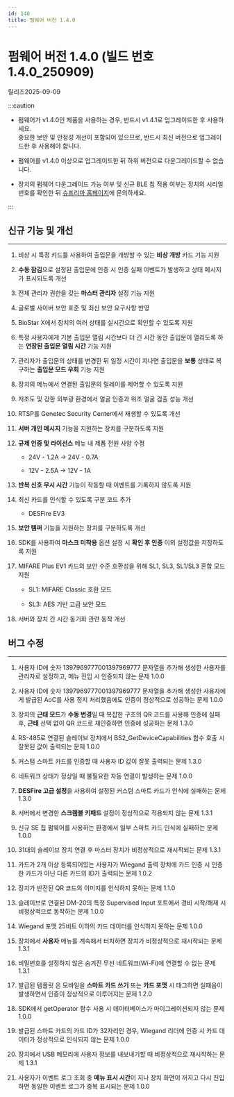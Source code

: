 ```yaml
---
id: 140
title: 펌웨어 버전 1.4.0
---
```


# 펌웨어 버전 1.4.0 (빌드 번호 1.4.0_250909)

릴리즈<Separator/>2025-09-09

:::caution

- 펌웨어가 v1.4.0인 제품을 사용하는 경우, 반드시 v1.4.1로 업그레이드한 후 사용하세요.<br/>중요한 보안 및 안정성 개선이 포함되어 있으므로, 반드시 최신 버전으로 업그레이드한 후 사용해야 합니다.

- 펌웨어를 v1.4.0 이상으로 업그레이드한 뒤 하위 버전으로 다운그레이드할 수 없습니다.

- 장치의 펌웨어 다운그레이드 가능 여부 및 신규 BLE 칩 적용 여부는 장치의 시리얼 번호를 확인한 뒤 [슈프리마 홈페이지](https://supremainc.com)에 문의하세요.

:::

## 신규 기능 및 개선

---

1. 비상 시 특정 카드를 사용하여 출입문을 개방할 수 있는 **비상 개방** 카드 기능 지원

1. **수동 잠김**으로 설정된 출입문에 인증 시 인증 실패 이벤트가 발생하고 상태 메시지가 표시되도록 개선

1. 전체 관리자 권한을 갖는 **마스터 관리자** 설정 기능 지원

1. 글로벌 사이버 보안 표준 및 최신 보안 요구사항 반영

1. BioStar X에서 장치의 여러 상태를 실시간으로 확인할 수 있도록 지원

1. 특정 사용자에게 기본 출입문 열림 시간보다 더 긴 시간 동안 출입문이 열리도록 하는 **연장된 출입문 열림 시간** 기능 지원

1. 관리자가 출입문의 상태를 변경한 뒤 일정 시간이 지나면 출입문을 **보통** 상태로 복구하는 **출입문 모드 우회** 기능 지원

1. 장치의 메뉴에서 연결된 출입문의 릴레이를 제어할 수 있도록 지원

1. 저조도 및 강한 외부광 환경에서 얼굴 인증과 위조 얼굴 검출 성능 개선

1. RTSP를 Genetec Security Center에서 재생할 수 있도록 개선

1. **서버 개인 메시지** 기능을 지원하는 장치를 구분하도록 지원

1. **규제 인증 및 라이선스** 메뉴 내 제품 전원 사양 수정

    - 24V - 1.2A → 24V - 0.7A

    - 12V - 2.5A → 12V - 1A

1. **반복 신호 무시 시간** 기능이 작동할 때 이벤트를 기록하지 않도록 지원

1. 최신 카드를 인식할 수 있도록 구분 코드 추가

    - DESFire EV3

1. **보안 탬퍼** 기능을 지원하는 장치를 구분하도록 개선

1. SDK를 사용하여 **마스크 미착용** 옵션 설정 시 **확인 후 인증** 이외 설정값을 저장하도록 지원

1. MIFARE Plus EV1 카드의 보안 수준 호환성을 위해 SL1, SL3, SL1/SL3 혼합 모드 지원

    - SL1: MIFARE Classic 호환 모드

    - SL3: AES 기반 고급 보안 모드

1. 서버와 장치 간 시간 동기화 관련 동작 개선

## 버그 수정

---

<BugLists>

1. 사용자 ID에 숫자 1397969777001397969777 문자열을 추가해 생성한 사용자를 관리자로 설정하고, 메뉴 진입 시 인증되지 않는 문제 <Badge>1.0.0</Badge>

1. 사용자 ID에 숫자 1397969777001397969777 문자열을 추가해 생성한 사용자에게 발급된 AoC를 사용 정지 처리했음에도 인증이 정상적으로 성공하는 문제 <Badge>1.0.0</Badge>

1. 장치의 **근태 모드**가 **수동 변경**일 때 복잡한 구조의 QR 코드를 사용해 인증에 실패 후, **근태** 선택 없이 QR 코드로 재인증하면 인증에 성공하는 문제 <Badge>1.3.0</Badge>

1. RS-485로 연결된 슬레이브 장치에서 BS2_GetDeviceCapabilities 함수 호출 시 잘못된 값이 출력되는 문제 <Badge>1.0.0</Badge>

1. 커스텀 스마트 카드를 인증할 때 사용자 ID 값이 잘못 출력되는 문제 <Badge>1.3.0</Badge>

1. 네트워크 상태가 정상일 때 불필요한 자동 연결이 발생하는 문제 <Badge>1.0.0</Badge>

1. **DESFire 고급 설정**을 사용하여 설정된 커스텀 스마트 카드가 인식에 실패하는 문제 <Badge>1.3.0</Badge>

1. 서버에서 변경한 **스크램블 키패드** 설정이 정상적으로 적용되지 않는 문제 <Badge>1.3.1</Badge>

1. 신규 SE 칩 펌웨어를 사용하는 환경에서 일부 스마트 카드 인식에 실패하는 문제 <Badge>1.0.0</Badge>

1. 31대의 슬레이브 장치 연결 후 마스터 장치가 비정상적으로 재시작되는 문제 <Badge>1.3.1</Badge>

1. 카드가 2개 이상 등록되어있는 사용자가 Wiegand 출력 장치에 카드 인증 시 인증한 카드가 아닌 다른 카드의 ID가 출력되는 문제 <Badge>1.0.2</Badge>

1. 장치가 반전된 QR 코드의 이미지를 인식하지 못하는 문제 <Badge>1.1.0</Badge>

1. 슬레이브로 연결된 DM-20의 특정 Supervised Input 포트에서 경비 시작/해제 시 비정상적으로 동작하는 문제 <Badge>1.0.0</Badge>

1. Wiegand 포맷 25비트 이하의 카드 데이터를 인식하지 못하는 문제 <Badge>1.0.0</Badge>

1. 장치에서 **사용자** 메뉴를 계속해서 터치하면 장치가 비정상적으로 재시작되는 문제 <Badge>1.3.1</Badge>

1. 비밀번호를 설정하지 않은 숨겨진 무선 네트워크(Wi-Fi)에 연결할 수 없는 문제 <Badge>1.3.1</Badge>

1. 발급된 템플릿 온 모바일을 **스마트 카드 쓰기** 또는 **카드 포맷** 시 태그하면 실패음이 발생하면서 인증이 정상적으로 이루어지는 문제 <Badge>1.2.0</Badge>

1. SDK에서 getOperator 함수 사용 시 데이터베이스가 마이그레이션되지 않는 문제 <Badge>1.0.0</Badge>

1. 발급된 스마트 카드의 카드 ID가 32자리인 경우, Wiegand 리더에 인증 시 카드 데이터가 정상적으로 인식되지 않는 문제 <Badge>1.0.0</Badge>

1. 장치에서 USB 메모리에 사용자 정보를 내보내기할 때 비정상적으로 재시작하는 문제 <Badge>1.3.1</Badge>

1. 사용자가 이벤트 로그 조회 중 **메뉴 표시 시간**이 지나 장치 화면이 꺼지고 다시 진입하면 동일한 이벤트 로그가 중복 표시되는 문제 <Badge>1.0.0</Badge>

</BugLists>